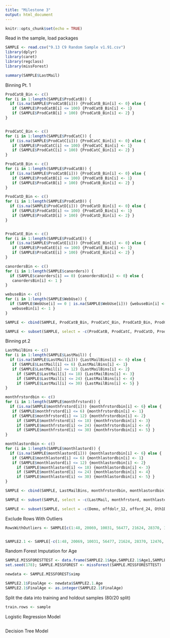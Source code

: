 ```yaml
---
title: "Milestone 3"
output: html_document
---
```


```r
knitr::opts_chunk$set(echo = TRUE)
```

Read in the sample, load packages
```r
SAMPLE <- read.csv("9.13 C9 Random Sample v1.91.csv")
library(dplyr)
library(caret)
library(regclass)
library(missForest) 

summary(SAMPLE$LastMail)
```


Binning Pt. 1
```r


ProdCatB_Bin <- c()
for (i in 1:length(SAMPLE$ProdCatB)) {
  if (is.na(SAMPLE$ProdCatB[i])) {ProdCatB_Bin[i] <- 0} else {
   if (SAMPLE$ProdCatB[i] <= 100) {ProdCatB_Bin[i] <- 1}
   if (SAMPLE$ProdCatB[i] > 100) {ProdCatB_Bin[i] <- 2} }
}


ProdCatC_Bin <- c()
for (i in 1:length(SAMPLE$ProdCatC)) {
  if (is.na(SAMPLE$ProdCatC[i])) {ProdCatC_Bin[i] <- 0} else {
   if (SAMPLE$ProdCatC[i] <= 100) {ProdCatC_Bin[i] <- 1}
   if (SAMPLE$ProdCatC[i] > 100) {ProdCatC_Bin[i] <- 2} }
}

ProdCatB_Bin <- c()
for (i in 1:length(SAMPLE$ProdCatB)) {
  if (is.na(SAMPLE$ProdCatB[i])) {ProdCatB_Bin[i] <- 0} else {
   if (SAMPLE$ProdCatB[i] <= 100) {ProdCatB_Bin[i] <- 1}
   if (SAMPLE$ProdCatB[i] > 100) {ProdCatB_Bin[i] <- 2} }
}

ProdCatD_Bin <- c()
for (i in 1:length(SAMPLE$ProdCatD)) {
  if (is.na(SAMPLE$ProdCatD[i])) {ProdCatD_Bin[i] <- 0} else {
   if (SAMPLE$ProdCatD[i] <= 100) {ProdCatD_Bin[i] <- 1}
   if (SAMPLE$ProdCatD[i] > 100) {ProdCatD_Bin[i] <- 2} }
}


ProdCatE_Bin <- c()
for (i in 1:length(SAMPLE$ProdCatE)) {
  if (is.na(SAMPLE$ProdCatE[i])) {ProdCatE_Bin[i] <- 0} else {
   if (SAMPLE$ProdCatE[i] <= 100) {ProdCatE_Bin[i] <- 1}
   if (SAMPLE$ProdCatE[i] > 100) {ProdCatE_Bin[i] <- 2} }
}

canordersBin <- c()
for (i in 1:length(SAMPLE$canorders)) {
  if (SAMPLE$canorders[i] == 0) {canordersBin[i] <- 0} else {
   canordersBin[i] <- 1 }
}

webuseBin <- c()
for (i in 1:length(SAMPLE$WebUse)) {
  if (SAMPLE$WebUse[i] == 0 | is.na(SAMPLE$WebUse[i])) {webuseBin[i] <- 0} else {
   webuseBin[i] <- 1 }
}

SAMPLE <- cbind(SAMPLE, ProdCatB_Bin, ProdCatC_Bin, ProdCatD_Bin, ProdCatE_Bin, canordersBin, webuseBin)

SAMPLE <- subset(SAMPLE, select = -c(ProdCatB, ProdCatC, ProdCatD, ProdCatE, WebUse, canorders) )
```

Binning pt.2
```r
LastMailBins <- c()
for (i in 1:length(SAMPLE$LastMail)) {
  if (is.na(SAMPLE$LastMail[i])) {LastMailBins[i] <- 6} else {
   if (SAMPLE$LastMail[i] <= 6) {LastMailBins[i] <- 1}
   if (SAMPLE$LastMail[i] <= 12) {LastMailBins[i] <- 2}
     if (SAMPLE$LastMail[i] <= 18) {LastMailBins[i] <- 3} 
     if (SAMPLE$LastMail[i] <= 24) {LastMailBins[i] <- 4} 
     if (SAMPLE$LastMail[i] <= 30) {LastMailBins[i] <- 5} }
}

monthfrstordbin <- c()
for (i in 1:length(SAMPLE$monthfrstord)) {
  if (is.na(SAMPLE$monthfrstord[i])) {monthfrstordbin[i] <- 6} else {
   if (SAMPLE$monthfrstord[i] <= 6) {monthfrstordbin[i] <- 1}
   if (SAMPLE$monthfrstord[i] <= 12) {monthfrstordbin[i] <- 2}
     if (SAMPLE$monthfrstord[i] <= 18) {monthfrstordbin[i] <- 3} 
     if (SAMPLE$monthfrstord[i] <= 24) {monthfrstordbin[i] <- 4} 
     if (SAMPLE$monthfrstord[i] <= 30) {monthfrstordbin[i] <- 5} }
}

monthlastordbin <- c()
for (i in 1:length(SAMPLE$monthlastord)) {
  if (is.na(SAMPLE$monthlastord[i])) {monthlastordbin[i] <- 6} else {
   if (SAMPLE$monthlastord[i] <= 6) {monthlastordbin[i] <- 1}
   if (SAMPLE$monthlastord[i] <= 12) {monthlastordbin[i] <- 2}
     if (SAMPLE$monthlastord[i] <= 18) {monthlastordbin[i] <- 3} 
     if (SAMPLE$monthlastord[i] <= 24) {monthlastordbin[i] <- 4} 
     if (SAMPLE$monthlastord[i] <= 30) {monthlastordbin[i] <- 5} }
}

SAMPLE <- cbind(SAMPLE, LastMailBins, monthfrstordbin, monthlastordbin)

SAMPLE <- subset(SAMPLE, select = -c(LastMail, monthfrstord, monthlastord) )

SAMPLE <- subset(SAMPLE, select = -c(Demo, offdolr_12, offord_24, Oth1Dolr, Oth2Dolr, Oth3Dolr, Oth4Dolr, PurcPower, TotPurch, webdolr) )
```

Exclude Rows With Outliers
```r
RowsWithOutliers <- SAMPLE[c(1:48, 20069, 10031, 56477, 21624, 28370, 12476, 53592, 76806, 63697, 93039, 92680, 44048, 41182),]


SAMPLE2.1 <- SAMPLE[-c(1:48, 20069, 10031, 56477, 21624, 28370, 12476, 53592, 76806, 63697, 93039, 92680, 44048, 41182),]
```

Random Forest Imputation for Age
```r

SAMPLE.MISSFORESTTEST <- data.frame(SAMPLE2.1$Age,SAMPLE2.1$Age1,SAMPLE2.1$Age2,SAMPLE2.1$Age3)
set.seed(178); SAMPLE.MISSFOREST <- missForest(SAMPLE.MISSFORESTTEST)

newdata <- SAMPLE.MISSFOREST$ximp

SAMPLE2.1$FinalAge <- newdata$SAMPLE2.1.Age
SAMPLE2.1$FinalAge <- as.integer(SAMPLE2.1$FinalAge)

```

Split the data into training and holdout samples (80/20 split)
```r
train.rows <- sample
```


Logistic Regression Model
```r

```

Decision Tree Model
```r

```

